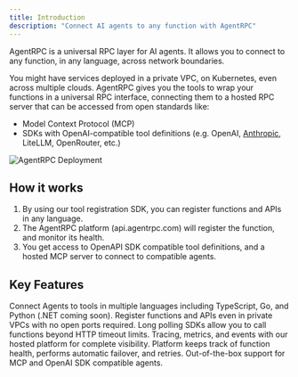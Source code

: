 ```yaml
---
title: Introduction
description: "Connect AI agents to any function with AgentRPC"
---
```


AgentRPC is a universal RPC layer for AI agents. It allows you to connect to any function, in any language, across network boundaries.

You might have services deployed in a private VPC, on Kubernetes, even across multiple clouds. AgentRPC gives you the tools to wrap your functions in a universal RPC interface, connecting them to a hosted RPC server that can be accessed from open standards like:

- Model Context Protocol (MCP)
- SDKs with OpenAI-compatible tool definitions (e.g. OpenAI, [Anthropic](https://docs.anthropic.com/en/api/openai-sdk), LiteLLM, OpenRouter, etc.)

<img
  src="/images/deployment.png"
  alt="AgentRPC Deployment"
/>


## How it works

1. By using our tool registration SDK, you can register functions and APIs in any language.
2. The AgentRPC platform (api.agentrpc.com) will register the function, and monitor its health.
3. You get access to OpenAPI SDK compatible tool definitions, and a hosted MCP server to connect to compatible agents.


## Key Features

<CardGroup cols={2}>
  <Card
    title="Multi-language Support"
    icon="code"
  >
    Connect Agents to tools in multiple languages including TypeScript, Go, and Python (.NET coming soon).
  </Card>
  <Card
    title="Private Network Support"
    icon="lock"
  >
    Register functions and APIs even in private VPCs with no open ports required.
  </Card>
  <Card
    title="Long-running Functions"
    icon="clock"
  >
    Long polling SDKs allow you to call functions beyond HTTP timeout limits.
  </Card>
  <Card
    title="Full Observability"
    icon="chart-line"
  >
    Tracing, metrics, and events with our hosted platform for complete visibility.
  </Card>
  <Card
    title="Automatic Failover"
    icon="shield"
  >
    Platform keeps track of function health, performs automatic failover, and retries.
  </Card>
  <Card
    title="Framework Compatibility"
    icon="puzzle-piece"
  >
    Out-of-the-box support for MCP and OpenAI SDK compatible agents.
  </Card>
</CardGroup>
